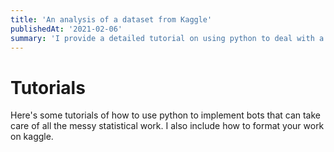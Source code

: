 ```yaml
---
title: 'An analysis of a dataset from Kaggle'
publishedAt: '2021-02-06'
summary: 'I provide a detailed tutorial on using python to deal with a dataset from kaggle.'
---
```


# Tutorials

Here's some tutorials of how to use python to implement bots that can take care of all the messy statistical work. I also include how to format your work on kaggle.
